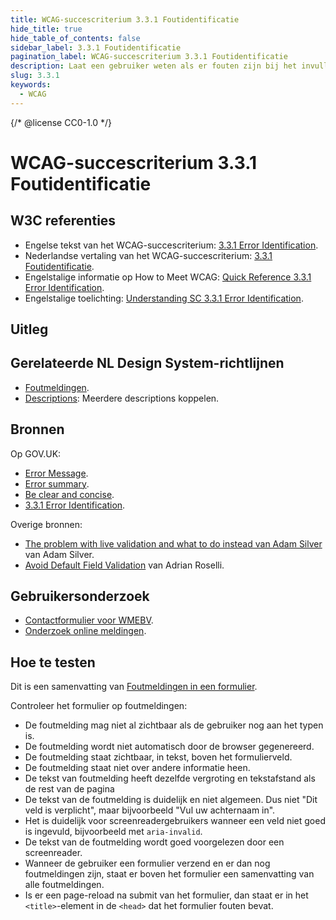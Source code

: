 ```yaml
---
title: WCAG-succescriterium 3.3.1 Foutidentificatie
hide_title: true
hide_table_of_contents: false
sidebar_label: 3.3.1 Foutidentificatie
pagination_label: WCAG-succescriterium 3.3.1 Foutidentificatie
description: Laat een gebruiker weten als er fouten zijn bij het invullen van een formulier.
slug: 3.3.1
keywords:
  - WCAG
---
```


{/* @license CC0-1.0 */}


# WCAG-succescriterium 3.3.1 Foutidentificatie

## W3C referenties

- Engelse tekst van het WCAG-succescriterium: [<span lang="en">3.3.1 Error Identification</span>](https://www.w3.org/TR/WCAG22/#error-identification).
- Nederlandse vertaling van het WCAG-succescriterium: [3.3.1 Foutidentificatie](https://www.w3.org/Translations/WCAG22-nl/#foutidentificatie).
- Engelstalige informatie op <span lang="en">How to Meet WCAG</span>: [<span lang="en">Quick Reference 3.3.1 Error Identification</span>](https://www.w3.org/WAI/WCAG22/quickref/#error-identification).
- Engelstalige toelichting: [<span lang="en">Understanding SC 3.3.1 Error Identification</span>](https://www.w3.org/WAI/WCAG22/Understanding/error-identification.html).

## Uitleg

<Summary />

## Gerelateerde NL Design System-richtlijnen

- [Foutmeldingen](https://nldesignsystem.nl/richtlijnen/formulieren/foutmeldingen).
- [Descriptions](https://nldesignsystem.nl/richtlijnen/formulieren/descriptions): Meerdere descriptions koppelen.

## Bronnen

Op GOV.UK:

- [<span lang="en">Error Message</span>](https://design-system.service.gov.uk/components/error-message/).
- [<span lang="en">Error summary</span>](https://design-system.service.gov.uk/components/error-summary/).
- [<span lang="en">Be clear and concise</span>](https://design-system.service.gov.uk/components/error-message/#be-clear-and-concise).
- [<span lang="en">3.3.1 Error Identification</span>](https://github.com/alphagov/wcag-primer/wiki/3.3.1).

Overige bronnen:

- [<span lang="en">The problem with live validation and what to do instead van Adam Silver</span>](https://adamsilver.io/blog/the-problem-with-live-validation-and-what-to-do-instead/) van Adam Silver.
- [<span lang="en">Avoid Default Field Validation</span>](https://adrianroselli.com/2019/02/avoid-default-field-validation.html) van Adrian Roselli.

## Gebruikersonderzoek

- [Contactformulier voor WMEBV](https://gebruikersonderzoeken.nl/docs/onderzoek-bekijken/wmebv/vng-online-formulieren).
- [Onderzoek online meldingen](https://gebruikersonderzoeken.nl/docs/onderzoek-bekijken/utrecht-online-meldingen).

<CTAGebruikersonderzoek />

## Hoe te testen

Dit is een samenvatting van [Foutmeldingen in een formulier](https://nldesignsystem.nl/richtlijnen/formulieren/foutmeldingen).

Controleer het formulier op foutmeldingen:

- De foutmelding mag niet al zichtbaar als de gebruiker nog aan het typen is.
- De foutmelding wordt niet automatisch door de browser gegenereerd.
- De foutmelding staat zichtbaar, in tekst, boven het formulierveld.
- De foutmelding staat niet over andere informatie heen.
- De tekst van foutmelding heeft dezelfde vergroting en tekstafstand als de rest van de pagina
- De tekst van de foutmelding is duidelijk en niet algemeen. Dus niet "Dit veld is verplicht", maar bijvoorbeeld "Vul uw achternaam in".
- Het is duidelijk voor screenreadergebruikers wanneer een veld niet goed is ingevuld, bijvoorbeeld met `aria-invalid`.
- De tekst van de foutmelding wordt goed voorgelezen door een screenreader.
- Wanneer de gebruiker een formulier verzend en er dan nog foutmeldingen zijn, staat er boven het formulier een samenvatting van alle foutmeldingen.
- Is er een page-reload na submit van het formulier, dan staat er in het `<title>`-element in de `<head>` dat het formulier fouten bevat.

<WCAGFooterInfo />
